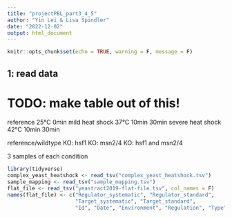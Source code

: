 ```yaml
---
title: "projectPBL_part3_4_5"
author: "Yin Lei & Lisa Spindler"
date: "2022-12-02"
output: html_document
---
```


```r
knitr::opts_chunk$set(echo = TRUE, warning = F, message = F)
```

## 1: read data

# TODO: make table out of this!
 reference         25°C  0min
 mild heat shock   37°C  10min 30min
 severe heat shock 42°C  10min 30min

 reference/wildtype
 KO: hsf1
 KO: msn2/4
 KO: hsf1 and msn2/4

 3 samples of each condition


```r
library(tidyverse)
complex_yeast_heatshock <- read_tsv("complex_yeast_heatshock.tsv")
sample_mapping <- read_tsv("sample_mapping.tsv")
flat_file <- read_tsv("yeastract2019-flat-file.tsv", col_names = F)
names(flat_file) <- c("Regulator_systematic", "Regulator_standard",
                      "Target_systematic", "Target_standard",
                      "Id", "Date", "Environment", "Regulation", "Type", "Method")
```

